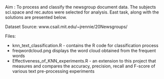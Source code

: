 
Aim : To process and classify the newsgroup document data. The subjects sci.space and rec.autos were selected for analysis. East task, along with the solutions are presented below.


Dataset Source:
www.csail.mit.edu/~jrennie/20Newsgroups/

Files:

- knn_text_classification.R - contains the R code for classification process
- freqwordcloud.png displays the word cloud obtained from the frequent words
- Effectiveness_of_KNN_experiments.R - an extension to this project that measures and compares the accuracy, precision, recall and F-score of various text pre-processing experiments 
